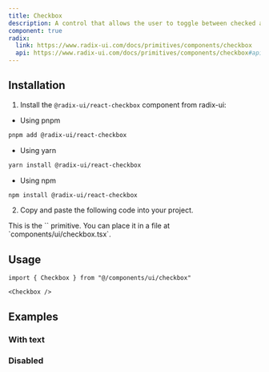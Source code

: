 ```yaml
---
title: Checkbox
description: A control that allows the user to toggle between checked and not checked.
component: true
radix:
  link: https://www.radix-ui.com/docs/primitives/components/checkbox
  api: https://www.radix-ui.com/docs/primitives/components/checkbox#api-reference
---
```


<ComponentExample src="/components/examples/checkbox/demo.tsx">
  <CheckboxDemo />
</ComponentExample>

## Installation

1. Install the `@radix-ui/react-checkbox` component from radix-ui:

- Using pnpm

```bash
pnpm add @radix-ui/react-checkbox
```

- Using yarn

```bash
yarn install @radix-ui/react-checkbox
```

- Using npm

```bash
npm install @radix-ui/react-checkbox
```

2. Copy and paste the following code into your project.

<ComponentSource src="/components/ui/checkbox.tsx" />

<Callout>
  This is the `<Checkbox />` primitive. You can place it in a file at
  `components/ui/checkbox.tsx`.
</Callout>

## Usage

```tsx
import { Checkbox } from "@/components/ui/checkbox"
```

```tsx
<Checkbox />
```

## Examples

### With text

<ComponentExample src="/components/examples/checkbox/with-text.tsx">
  <CheckboxWithText />
</ComponentExample>

### Disabled

<ComponentExample src="/components/examples/checkbox/disabled.tsx">
  <CheckboxDisabled />
</ComponentExample>
